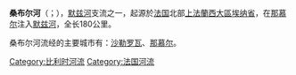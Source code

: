 {{Infobox River 
  | river_name = 桑布尔河<br>{{lang|fr|Sambre}}<br>{{lang|nl|Samber}}
  | image_name = Namur JPG02.jpg
  | caption = 那慕尔市中心的桑布尔河
  | origin = [[皮卡第大区|皮卡第大区]] 
  | mouth = [[默兹河|默兹河]]
  | basin_countries = [[比利时|比利时]]、[[法国|法国]]
  | length = 193 km
  | elevation = 199 m
  | discharge = 
  | watershed = 2,740 km²
}}
'''桑布尔河'''（{{lang-fr|Sambre}}；{{lang-nl|Samber}}），[[默兹河|默兹河]]支流之一，起源於[[法国|法国]]北部[[上法蘭西大區|上法蘭西大區]][[埃纳省|埃纳省]]，在[[那慕尔|那慕尔]]注入[[默兹河|默兹河]]，全长180公里。

桑布尔河流经的主要城市有：[[沙勒罗瓦|沙勒罗瓦]]、[[那慕尔|那慕尔]]。

{{france-geo-stub}}
{{belgium-geo-stub}}
{{coord|display=title}}
{{normdaten}}
{{DEFAULTSORT:Sambre}}
[[Category:比利时河流|Category:比利时河流]]
[[Category:法国河流|Category:法国河流]]